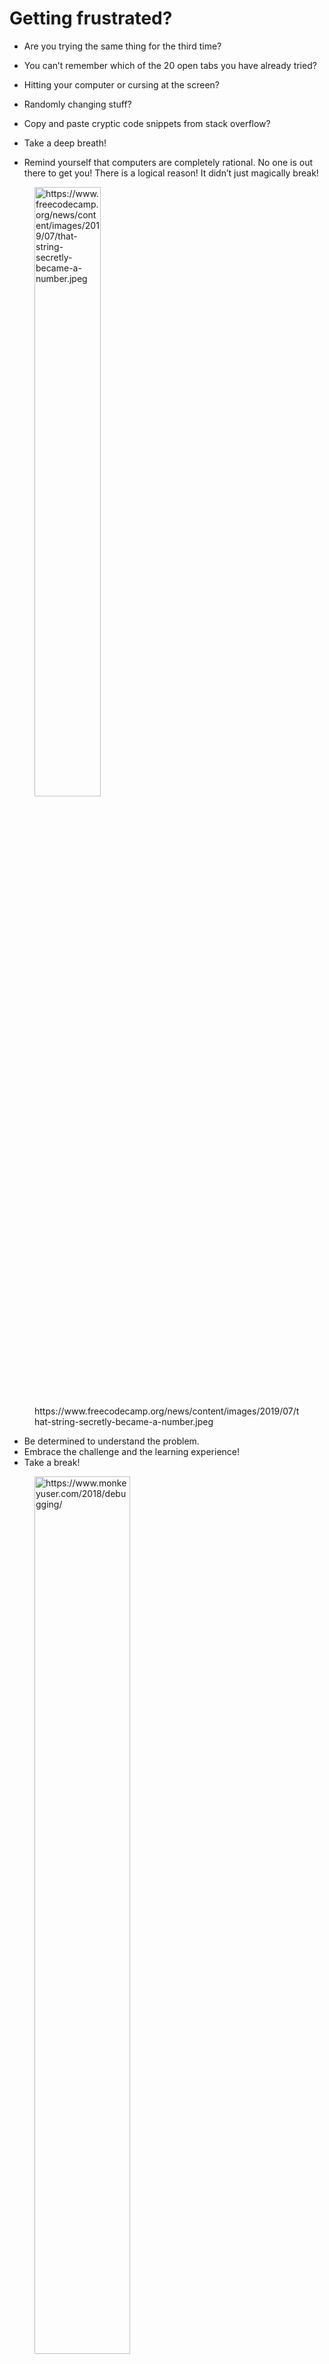 <!-- HTML comment -->
<!-- ![url](img/path){ width=70% } -->

# Getting frustrated?

- Are you trying the same thing for the third time?
- You can't remember which of the 20 open tabs you have already tried?
- Hitting your computer or cursing at the screen?
- Randomly changing stuff?
- Copy and paste cryptic code snippets from stack overflow?



- Take a deep breath!
- Remind yourself that computers are completely rational.
No one is out there to get you! There is a logical reason! 
It didn't just magically break!

![https://www.freecodecamp.org/news/content/images/2019/07/that-string-secretly-became-a-number.jpeg](img/that-string-secretly-became-a-number.jpeg){ width=50% }

- Be determined to understand the problem.
- Embrace the challenge and the learning experience!
- Take a break!

![https://www.monkeyuser.com/2018/debugging/](img/toilet-debugging.png){ width=60% }




